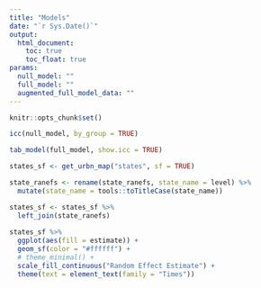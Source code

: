 ```yaml
---
title: "Models"
date: "`r Sys.Date()`"
output:
  html_document:
    toc: true
    toc_float: true
params:
  null_model: ""
  full_model: ""
  augmented_full_model_data: ""
---
```


```r
knitr::opts_chunk$set()
```

```r
icc(null_model, by_group = TRUE)

tab_model(full_model, show.icc = TRUE)
```

```r
states_sf <- get_urbn_map("states", sf = TRUE)

state_ranefs <- rename(state_ranefs, state_name = level) %>% 
  mutate(state_name = tools::toTitleCase(state_name))

states_sf <- states_sf %>% 
  left_join(state_ranefs)
  
states_sf %>% 
  ggplot(aes(fill = estimate)) +
  geom_sf(color = "#ffffff") +
  # theme_minimal() +
  scale_fill_continuous("Random Effect Estimate") +
  theme(text = element_text(family = "Times"))
```
